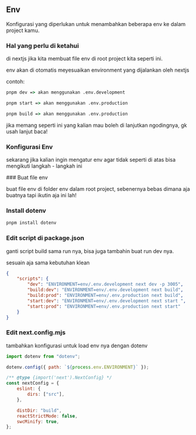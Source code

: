 ## Env

Konfigurasi yang diperlukan untuk menambahkan beberapa env ke dalam project kamu.

### Hal yang perlu di ketahui

di nextjs jika kita membuat file env di root project kita seperti ini.


<FileTree>
    <FileTree.Folder name="root-project" defaultOpen>
        <FileTree.File name="package.json" />
        <FileTree.File name="package.lock.json" />
        <FileTree.File name=".env.development" />
        <FileTree.File name="env.production" />
    </FileTree.Folder>
</FileTree>

env akan di otomatis meyesuaikan environment yang dijalankan oleh nextjs

contoh:

```cmd filename="terminal"
pnpm dev => akan menggunakan .env.development
```

```cmd filename="terminal"
pnpm start => akan menggunakan .env.production
```

```cmd filename="terminal"
pnpm build => akan menggunakan .env.production
```

jika memang seperti ini yang kalian mau boleh di lanjutkan ngodingnya, gk usah lanjut baca!

### Konfigurasi Env

sekarang jika kalian ingin mengatur env agar tidak seperti di atas bisa mengikuti langkah - langkah ini

 
<Steps>
### Buat file env
 
buat file env di folder env dalam root project, sebenernya bebas dimana aja buatnya tapi ikutin aja ini lah!

<FileTree>
    <FileTree.Folder name="root-project" defaultOpen>
        <FileTree.Folder name="env" defaultOpen>
            <FileTree.File name=".env.development" />
            <FileTree.File name="env.production" />
        </FileTree.Folder>
        <FileTree.Folder name="src" defaultOpen />
        <FileTree.File name="package.json" />
        <FileTree.File name="package.lock.json" />
    </FileTree.Folder>
</FileTree>

### Install dotenv

```bash filename="terminal" copy
pnpm install dotenv
```

### Edit script di package.json

ganti script build sama run nya, bisa juga tambahin buat run dev nya.

sesuain aja sama kebutuhan klean

```json filename="package.json" copy
{
    "scripts": {
        "dev": "ENVIRONMENT=env/.env.development next dev -p 3005",
        "build:dev": "ENVIRONMENT=env/.env.development next build",
        "build:prod": "ENVIRONMENT=env/.env.production next build",
        "start:dev": "ENVIRONMENT=env/.env.development next start ",
        "start:prod": "ENVIRONMENT=env/.env.production next start"
    }
}
```

### Edit next.config.mjs

tambahkan konfigurasi untuk load env nya dengan dotenv

```js {1-3} filename="next.config.mjs"
import dotenv from "dotenv";

dotenv.config({ path: `${process.env.ENVIRONMENT}` });

/** @type {import('next').NextConfig} */
const nextConfig = {
    eslint: {
        dirs: ["src"],
    },

    distDir: "build",
    reactStrictMode: false,
    swcMinify: true,
};
```

</Steps>
